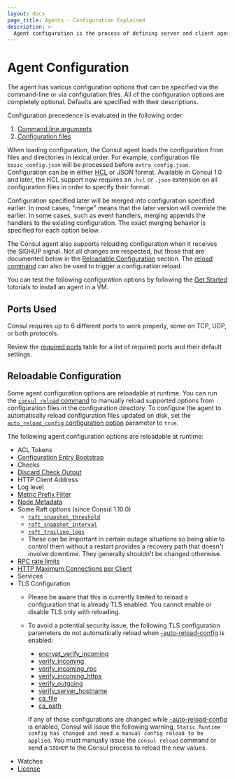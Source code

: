 ```yaml
---
layout: docs
page_title: Agents - Configuration Explained
description: >-
  Agent configuration is the process of defining server and client agent properties with CLI flags and configuration files. Learn what properties can be configured on reload and how Consul sets precedence for configuration settings.
---
```


# Agent Configuration

The agent has various configuration options that can be specified via
the command-line or via configuration files. All of the configuration
options are completely optional. Defaults are specified with their
descriptions.

Configuration precedence is evaluated in the following order:

1. [Command line arguments](/consul/docs/agent/config/cli-flags)
2. [Configuration files](/consul/docs/agent/config/config-files)

When loading configuration, the Consul agent loads the configuration from files and
directories in lexical order. For example, configuration file
`basic_config.json` will be processed before `extra_config.json`. Configuration
can be in either [HCL](https://github.com/hashicorp/hcl#syntax) or JSON format.
Available in Consul 1.0 and later, the HCL support now requires an `.hcl` or
`.json` extension on all configuration files in order to specify their format.

Configuration specified later will be merged into configuration specified
earlier. In most cases, "merge" means that the later version will override the
earlier. In some cases, such as event handlers, merging appends the handlers to
the existing configuration. The exact merging behavior is specified for each
option below.

The Consul agent also supports reloading configuration when it receives the
SIGHUP signal. Not all changes are respected, but those that are
documented below in the
[Reloadable Configuration](#reloadable-configuration) section. The
[reload command](/consul/commands/reload) can also be used to trigger a
configuration reload.

You can test the following configuration options by following the
[Get Started](/consul/tutorials/get-started-vms?utm_source=docs)
tutorials to install an agent in a VM.

## Ports Used

Consul requires up to 6 different ports to work properly, some on
TCP, UDP, or both protocols.

Review the [required ports](/consul/docs/install/ports) table for a list of
required ports and their default settings.

## Reloadable Configuration

Some agent configuration options are reloadable at runtime.
You can run the [`consul reload` command](/consul/commands/reload) to manually reload supported options from configuration files in the configuration directory.
To configure the agent to automatically reload configuration files updated on disk,
set the [`auto_reload_config` configuration option](/consul/docs/agent/config/config-files#auto_reload_config) parameter to `true`.

The following agent configuration options are reloadable at runtime: 
- ACL Tokens
- [Configuration Entry Bootstrap](/consul/docs/agent/config/config-files#config_entries_bootstrap)
- Checks
- [Discard Check Output](/consul/docs/agent/config/config-files#discard_check_output)
- HTTP Client Address
- Log level
- [Metric Prefix Filter](/consul/docs/agent/config/config-files#telemetry-prefix_filter)
- [Node Metadata](/consul/docs/agent/config/config-files#node_meta)
- Some Raft options (since Consul 1.10.0)
  - [`raft_snapshot_threshold`](/consul/docs/agent/config/config-files#_raft_snapshot_threshold)
  - [`raft_snapshot_interval`](/consul/docs/agent/config/config-files#_raft_snapshot_interval)
  - [`raft_trailing_logs`](/consul/docs/agent/config/config-files#_raft_trailing_logs)
  - These can be important in certain outage situations so being able to control
    them without a restart provides a recovery path that doesn't involve
    downtime. They generally shouldn't be changed otherwise.
- [RPC rate limits](/consul/docs/agent/config/config-files#limits)
- [HTTP Maximum Connections per Client](/consul/docs/agent/config/config-files#http_max_conns_per_client)
- Services
- TLS Configuration
  - Please be aware that this is currently limited to reload a configuration that is already TLS enabled. You cannot enable or disable TLS only with reloading.
  - To avoid a potential security issue, the following TLS configuration parameters do not automatically reload when [-auto-reload-config](/consul/docs/agent/config/cli-flags#_auto_reload_config) is enabled:
    - [encrypt_verify_incoming](/consul/docs/agent/config/config-files#encrypt_verify_incoming)
    - [verify_incoming](/consul/docs/agent/config/config-files#verify_incoming)
    - [verify_incoming_rpc](/consul/docs/agent/config/config-files#verify_incoming_rpc)
    - [verify_incoming_https](/consul/docs/agent/config/config-files#verify_incoming_https)
    - [verify_outgoing](/consul/docs/agent/config/config-files#verify_outgoing)
    - [verify_server_hostname](/consul/docs/agent/config/config-files#verify_server_hostname)
    - [ca_file](/consul/docs/agent/config/config-files#ca_file)
    - [ca_path](/consul/docs/agent/config/config-files#ca_path)

    If any of those configurations are changed while [-auto-reload-config](/consul/docs/agent/config/cli-flags#_auto_reload_config) is enabled,
    Consul will issue the following warning, `Static Runtime config has changed and need a manual config reload to be applied`.
    You must manually issue the `consul reload` command or send a `SIGHUP` to the Consul process to reload the new values.
- Watches
- [License](/consul/docs/enterprise/license/overview)
